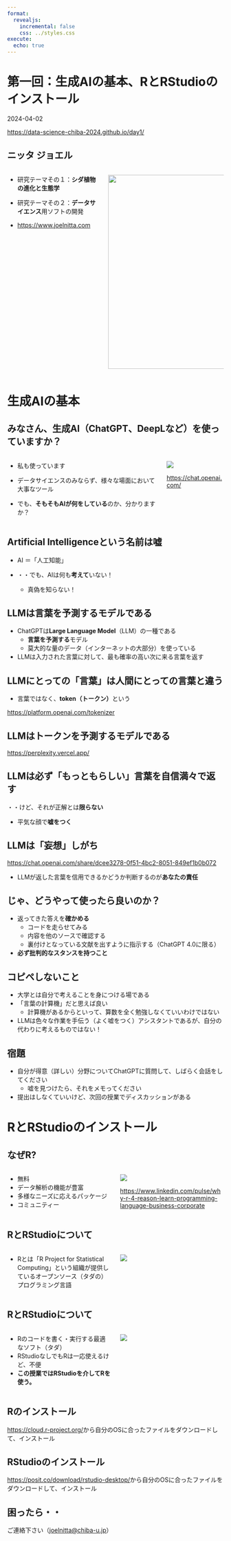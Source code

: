 ```yaml
---
format:
  revealjs:
    incremental: false
    css: ../styles.css
execute: 
  echo: true
---
```


# 第一回：生成AIの基本、RとRStudioのインストール

2024-04-02

<https://data-science-chiba-2024.github.io/day1/>

## ニッタ ジョエル

:::: {.columns}

::: {.column}
- 研究テーマその１：**シダ植物の進化と生態学**

- 研究テーマその２：**データサイエンス**用ソフトの開発

- <https://www.joelnitta.com>
:::

::: {.column}
![](https://github.com/joelnitta/joelnitta-site/blob/master/static/media/headers/research_img2.jpg?raw=true){fig-alt="Image of Joel Nitta in field" height="450"}
:::

::::

# 生成AIの基本

## みなさん、生成AI（ChatGPT、DeepLなど）を使っていますか？

:::: {.columns}

::: {.column}
- 私も使っています

- データサイエンスのみならず、様々な場面において大事なツール

- でも、**そもそもAIが何をしている**のか、分かりますか？
:::

::: {.column}
![](images/chatgpt.png)

<https://chat.openai.com/>
:::

::::

## Artificial Intelligenceという名前は嘘

- AI ＝「人工知能」

- ・・でも、AIは何も**考えて**いない！
  - 真偽を知らない！

## LLMは言葉を予測するモデルである

- ChatGPTは**Large Language Model**（LLM）の一種である
  - **言葉を予測する**モデル
  - 莫大的な量のデータ（インターネットの大部分）を使っている

- LLMは入力された言葉に対して、最も確率の高い次に来る言葉を返す

## LLMにとっての「言葉」は人間にとっての言葉と違う

- 言葉ではなく、**token（トークン）**という

<https://platform.openai.com/tokenizer>

## LLMはトークンを予測するモデルである

<https://perplexity.vercel.app/>

## LLMは必ず「もっともらしい」言葉を自信満々で返す

・・けど、それが正解とは**限らない**

- 平気な顔で**嘘をつく**

## LLMは「妄想」しがち

<https://chat.openai.com/share/dcee3278-0f51-4bc2-8051-849ef1b0b072>

- LLMが返した言葉を信用できるかどうか判断するのが**あなたの責任**

## じゃ、どうやって使ったら良いのか？

- 返ってきた答えを**確かめる**
  - コードを走らせてみる
  - 内容を他のソースで確認する
  - 裏付けとなっている文献を出すように指示する（ChatGPT 4.0に限る）

- **必ず批判的なスタンスを持つこと**

## コピペしないこと

- 大学とは自分で考えることを身につける場である
- 「言葉の計算機」だと思えば良い
  - 計算機があるからといって、算数を全く勉強しなくていいわけではない
- LLMは色々な作業を手伝う（よく嘘をつく）アシスタントであるが、自分の代わりに考えるものではない！

## 宿題

- 自分が得意（詳しい）分野についてChatGPTに質問して、しばらく会話をしてください
  - 嘘を見つけたら、それをメモってください

- 提出はしなくていいけど、次回の授業でディスカッションがある

# RとRStudioのインストール

## なぜR?

:::: {.columns}

::: {.column width="50%"}
- 無料
- データ解析の機能が豊富
- 多様なニーズに応えるパッケージ
- コミュニティー
:::

::: {.column width="50%"}
![](images/r_uses_crop.png)

[<https://www.linkedin.com/pulse/why-r-4-reason-learn-programming-language-business-corporate>]{.tiny}
:::

::::

## RとRStudioについて

:::: {.columns}

::: {.column width="50%"}
- Rとは「R Project for Statistical Computing」という組織が提供しているオープンソース（タダの）プログラミング言語
:::

::: {.column width="50%"}
![](https://www.r-project.org/logo/Rlogo.svg)
:::

::::

## RとRStudioについて

:::: {.columns}

::: {.column width="50%"}
- Rのコードを書く・実行する最適なソフト（タダ）
- RStudioなしでもRは一応使えるけど、不便
- **この授業ではRStudioを介してRを使う。**
:::

::: {.column width="50%"}
![](https://posit.co/wp-content/uploads/2022/10/thumbnail-3.jpg)
:::

::::

## Rのインストール

<https://cloud.r-project.org/>から自分のOSに合ったファイルをダウンロードして、インストール

## RStudioのインストール

<https://posit.co/download/rstudio-desktop/>から自分のOSに合ったファイルをダウンロードして、インストール

## 困ったら・・

ご連絡下さい（<joelnitta@chiba-u.jp>）